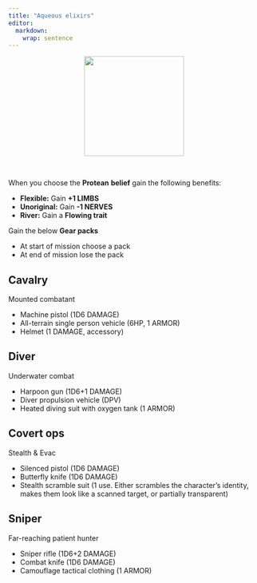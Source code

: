 ```yaml
---
title: "Aqueous elixirs"
editor: 
  markdown: 
    wrap: sentence
---
```


<center>
![](images/water_body.png){style="width:200px"}
</center>

<br>

When you choose the **Protean** **belief** gain the following benefits:

-   **Flexible:** Gain **+1 LIMBS**
-   **Unoriginal:** Gain **-1 NERVES**
-   __River:__ Gain a __Flowing trait__

Gain the below **Gear packs**

- At start of mission choose a pack
- At end of mission lose the pack

## Cavalry

Mounted combatant

- Machine pistol (1D6 DAMAGE)
- All-terrain single person vehicle (6HP, 1 ARMOR)
- Helmet (1 DAMAGE, accessory)

## Diver

Underwater combat

- Harpoon gun (1D6+1 DAMAGE)
- Diver propulsion vehicle (DPV)
- Heated diving suit with oxygen tank (1 ARMOR)

## Covert ops

Stealth & Evac

- Silenced pistol (1D6 DAMAGE)
- Butterfly knife (1D6 DAMAGE)
- Stealth scramble suit (1 use. Either scrambles the character’s identity, makes them look like a scanned target, or partially transparent)

## Sniper

Far-reaching patient hunter

- Sniper rifle (1D6+2 DAMAGE)
- Combat knife (1D6 DAMAGE)
- Camouflage tactical clothing (1 ARMOR)